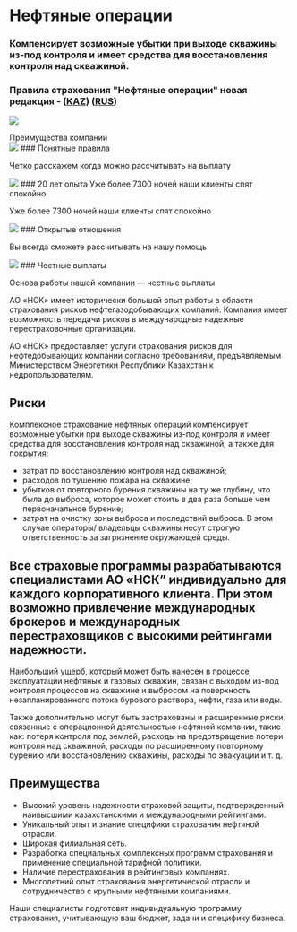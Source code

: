 <div class="mx-auto max-w-4xl py-10">

# Нефтяные операции

### Компенсирует возможные убытки при выходе скважины из-под контроля и имеет средства для восстановления контроля над скважиной.

### Правила страхования "Нефтяные операции" новая редакция - ([KAZ](https://www.nsk.kz/media/rules/%D0%9C%D2%B1%D0%BD%D0%B0%D0%B9%20%D0%BE%D0%BF%D0%B5%D1%80%D0%B0%D1%86%D0%B8%D1%8F%D0%BB%D0%B0%D1%80%D1%8B%D0%BD%20%D0%B5%D1%80%D1%96%D0%BA%D1%82%D1%96%20%D1%81%D0%B0%D2%9B%D1%82%D0%B0%D0%BD%D0%B4%D1%8B%D1%80%D1%83%20%D0%B5%D1%80%D0%B5%D0%B6%D0%B5%D0%BB%D0%B5%D1%80%D1%96%20KAZ_1699955617.pdf)) ([RUS](https://www.nsk.kz/media/rules/%D0%9F%D1%80%D0%B0%D0%B2%D0%B8%D0%BB%D0%B0%20%D0%B4%D0%BE%D0%B1%D1%80%D0%BE%D0%B2%D0%BE%D0%BB%D1%8C%D0%BD%D0%BE%D0%B3%D0%BE%20%D1%81%D1%82%D1%80%D0%B0%D1%85%D0%BE%D0%B2%D0%B0%D0%BD%D0%B8%D1%8F%20%D0%BD%D0%B5%D1%84%D1%82%D1%8F%D0%BD%D1%8B%D1%85%20%D0%BE%D0%BF%D0%B5%D1%80%D0%B0%D1%86%D0%B8%D0%B9%20%D0%B8%20%D1%80%D0%B8%D1%81%D0%BA%D0%BE%D0%B2%20%D0%BF%D1%80%D0%B8%20%D1%80%D0%B0%D0%B7%D0%B2%D0%B5%D0%B4%D0%BA%D0%B5%20%D0%B8%20%D1%80%D0%B0%D0%B7%D1%80%D0%B0%D0%B1%D0%BE%D1%82%D0%BA%D0%B5%20%D0%BC%D0%B5%D1%81%D1%82%D0%BE%D1%80%D0%BE%D0%B6%D0%B4%D0%B5%D0%BD%D0%B8%D0%B9_1699845203.pdf))

![](https://www.nsk.kz/media/products/45/14781140884w1xd.jpg)

<div class="mt-10 text-center text-4xl font-bold">Преимущества компании</div>

<div class="mt-10 flex flex-wrap justify-around gap-4">

<div class="w-1/4 text-center">
  <img class="mx-auto" src="https://www.nsk.kz/images/icon-rules.svg" />
  ### Понятные правила
  <p>Четко расскажем когда можно рассчитывать на выплату</p>
</div>

<div class="w-1/4 text-center">
  <img class="mx-auto" src="https://www.nsk.kz/images/icon-eye.svg" />
  ### 20 лет опыта Уже более 7300 ночей наши клиенты спят спокойно
  <p>Уже более 7300 ночей наши клиенты спят спокойно</p>
</div>

<div class="w-1/4 text-center">
  <img class="mx-auto" src="https://www.nsk.kz/images/icon-heart.svg" />
  ### Открытые отношения
  <p>Вы всегда сможете рассчитывать на нашу помощь</p>
</div>

<div class="w-1/4 text-center">
  <img class="mx-auto" src="https://www.nsk.kz/images/icon-money.svg" />
  ### Честные выплаты
  <p>Основа работы нашей компании — честные выплаты</p>
</div>

</div>

АО «НСК» имеет исторически большой опыт работы в области страхования рисков нефтегазодобывающих компаний. Компания имеет возможность передачи рисков в международные надежные перестраховочные организации.

АО «НСК» предоставляет услуги страхования рисков для нефтедобывающих компаний согласно требованиям, предъявляемым Министерством Энергетики Республики Казахстан к недропользователям.

## Риски

Комплексное страхование нефтяных операций компенсирует возможные убытки при выходе скважины из-под контроля и имеет средства для восстановления контроля над скважиной, а также для покрытия:

- затрат по восстановлению контроля над скважиной;
- расходов по тушению пожара на скважине;
- убытков от повторного бурения скважины на ту же глубину, что была до выброса, которое может стоить в два раза больше чем первоначальное бурение;
- затрат на очистку зоны выброса и последствий выброса. В этом случае операторы/ владельцы скважины несут строгую ответственность за загрязнение окружающей среды.

## Все страховые программы разрабатываются специалистами АО «НСК” индивидуально для каждого корпоративного клиента. При этом возможно привлечение международных брокеров и международных перестраховщиков с высокими рейтингами надежности.

Наибольший ущерб, который может быть нанесен в процессе эксплуатации нефтяных и газовых скважин, связан с выходом из-под контроля процессов на скважине и выбросом на поверхность незапланированного потока бурового раствора, нефти, газа или воды.

Также дополнительно могут быть застрахованы и расширенные риски, связанные с операционной деятельностью нефтяной компании, такие как: потеря контроля под землей, расходы на предотвращение потери контроля над скважиной, расходы по расширенному повторному бурению или восстановлению скважины, расходы по эвакуации и т. д.

## Преимущества

- Высокий уровень надежности страховой защиты, подтвержденный наивысшими казахстанскими и международными рейтингами.
- Уникальный опыт и знание специфики страхования нефтяной отрасли.
- Широкая филиальная сеть.
- Разработка специальных комплексных программ страхования и применение специальной тарифной политики.
- Наличие перестрахования в рейтинговых компаниях.
- Многолетний опыт страхования энергетической отрасли и сотрудничество с крупными нефтяными компаниями.

Наши специалисты подготовят индивидуальную программу страхования, учитывающую ваш бюджет, задачи и специфику бизнеса.

</div>
